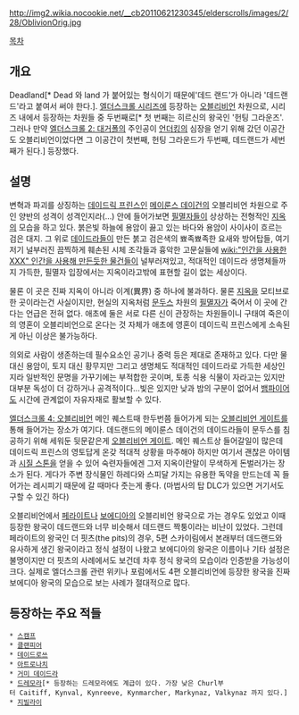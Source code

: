 http://img2.wikia.nocookie.net/__cb20110621230345/elderscrolls/images/2/28/OblivionOrig.jpg

[[목차]]

== 개요 ==
Deadland[* Dead 와 land 가 붙어있는 형식이기 때문에'데드 랜드'가 아니라 '데드랜드'라고 붙여서 써야 한다.]. [[엘더스크롤 시리즈]]에 등장하는 [[오블리비언]] 차원으로, 시리즈 내에서 등장하는 차원들 중 두번째로[* 첫 번째는 히르신의 왕국인 '헌팅 그라운즈'. 그러나 만약 [[엘더스크롤 2: 대거폴]]의 주인공이 [[언더킹]]의 심장을 얻기 위해 갔던 이공간도 오블리비언이었다면 그 이공간이 첫번째, 헌팅 그라운드가 두번째, 데드랜드가 세번째가 된다.] 등장했다.

== 설명 ==
변혁과 파괴를 상징하는 [[데이드릭 프린스]]인 [[메이룬스 데이건]]의 오블리비언 차원으로 주인 양반의 성격이 성격인지라(...) 안에 들어가보면 [[필멸자]]들이 상상하는 전형적인 [[지옥]]의 모습을 하고 있다. 붉은빛 하늘에 용암이 끓고 있는 바다와 용암이 사이사이 흐르는 검은 대지. 그 위로 [[데이드라]]들이 만든 붉고 검은색의 뾰족뾰족한 요새와 방어탑들, 여기저기 널부러진 끔찍하게 훼손된 시체 조각들과 흉악한 고문실들에 [[wiki:"인간을 사용한 XXX" 인간을 사용해 만든듯한 물건들]]이 널부러져있고, 적대적인 데이드라 생명체들까지 가득한, 필멸자 입장에서는 지옥이라고밖에 표현할 길이 없는 세상이다.

물론 이 곳은 진짜 지옥이 아니라 이계(異界) 중 하나에 불과하다. 물론 [[지옥]]을 모티브로 한 곳이라는건 사실이지만, 현실의 지옥처럼 [[문두스]] 차원의 [[필멸자]]가 죽어서 이 곳에 간다는 언급은 전혀 없다. 애초에 둘은 서로 다른 신이 관장하는 차원들이니 구태여 죽은이의 영혼이 오블리비언으로 온다는 것 자체가 애초에 영혼이 데이드릭 프린스에게 소속된게 아닌 이상은 불가능하다.

의외로 사람이 생존하는데 필수요소인 공기나 중력 등은 제대로 존재하고 있다. 다만 물 대신 용암이, 토지 대신 황무지만 그리고 생명체도 적대적인 데이드라로 가득한 세상인지라 일반적인 문명을 가꾸기에는 부적합한 곳이며, 토종 식용 식물이 자라고는 있지만 대부분 독성이 더 강하거나 공격적이다...빛은 있지만 낮과 밤의 구분이 없어서 [[뱀파이어]]도 시간에 관계없이 자유자재로 활보할 수 있다.

[[엘더스크롤 4: 오블리비언]] 메인 퀘스트때 한두번쯤 들어가게 되는 [[오블리비언 게이트]]를 통해 들어가는 장소가 여기다. 데드랜드의 메이룬스 데이건의 데이드라들이 문두스를 침공하기 위해 세워둔 뒷문같은게 [[오블리비언 게이트]]. 메인 퀘스트상 들어갈일이 많은데 데이드릭 프린스의 영토답게 온갖 적대적 상황을 마주해야 하지만 여기서 괜찮은 아이템과 [[시질 스톤]]을 얻을 수 있어 숙련자들에겐 그저 지옥이란말이 무색하게 돈벌러가는 장소가 된다. 게다가 주변 장식물인 하레다와 스피달 가지는 유용한 독약을 만드는데 꼭 들어가는 레시피기 때문에 갈 때마다 줏는게 좋다. (마법사의 탑 DLC가 있으면 거기서도 구할 수 있긴 하다)

오블리비언에서 [[페라이트]]나 [[보에디아]]의 오블리비언 왕국으로 가는 경우도 있었고 이때 등장한 왕국이 데드랜드와 너무 비슷해서 데드랜드 짝퉁이라는 비난이 있었다. 그런데 페라이트의 왕국인 더 핏츠(the pits)의 경우, 5편 스카이림에서 본래부터 데드랜드와 유사하게 생긴 왕국이라고 정식 설정이 나왔고 보에디아의 왕국은 이름이나 기타 설정은 불명이지만 더 핏츠의 사례에서도 보건데 차후 정식 왕국의 모습이라 인증받을 가능성이 크다. 실제로 엘더스크롤 관련 위키나 포럼에서도 4편 오블리비언에 등장한 왕국을 진짜 보에디아 왕국의 모습으로 보는 사례가 절대적으로 많다.

== 등장하는 주요 적들 ==
 * [[스캠프]]
 * [[클랜피어]]
 * [[데이드로쓰]]
 * [[아트로나치]]
 * [[거미 데이드라]]
 * [[드레모라]][* 등장하는 드레모라에도 계급이 있다. 가장 낮은 Churl부터 Caitiff, Kynval, Kynreeve, Kynmarcher, Markynaz, Valkynaz 까지 있다.]
 * [[지빌라이]]
